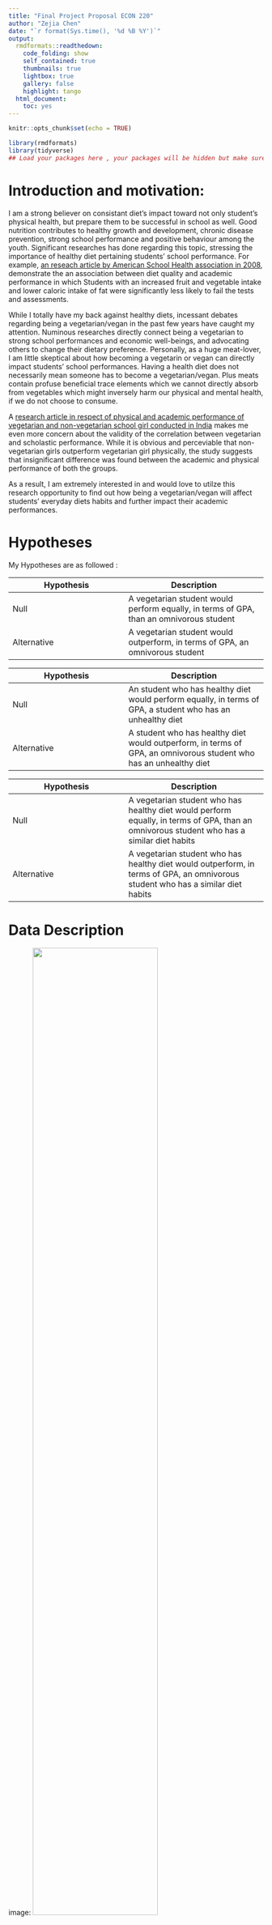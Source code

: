 ```yaml
---
title: "Final Project Proposal ECON 220"
author: "Zejia Chen"
date: "`r format(Sys.time(), '%d %B %Y')`"
output:
  rmdformats::readthedown:
    code_folding: show
    self_contained: true
    thumbnails: true
    lightbox: true
    gallery: false
    highlight: tango
  html_document:
    toc: yes
---
```


```r
knitr::opts_chunk$set(echo = TRUE)

library(rmdformats)
library(tidyverse)
## Load your packages here , your packages will be hidden but make sure that you mention which packages you used in your document
```

# Introduction and motivation:

I am a strong believer on consistant diet's impact toward not only student's physical health, but prepare them to be successful in school as well. Good nutrition contributes to healthy growth and development, chronic disease prevention, strong school performance and positive behaviour among the youth. Significant researches has done regarding this topic, stressing the importance of healthy diet pertaining students' school performance. For example, [an reseach article by American School Health association in 2008](https://onlinelibrary.wiley.com/doi/pdf/10.1111/j.1746-1561.2008.00288.x), demonstrate the an association between diet quality and academic performance in which Students with an increased fruit and vegetable intake and lower caloric intake of fat were significantly less likely to fail the tests and assessments.

While I totally have my back against healthy diets, incessant debates regarding being a vegetarian/vegan in the past few years have caught my attention. Numinous researches directly connect being a vegetarian to strong school performances and economic well-beings, and advocating others to change their dietary preference. Personally, as a huge meat-lover, I am little skeptical about how becoming a vegetarin or vegan can directly impact students' school performances. Having a health diet does not necessarily mean someone has to become a vegetarian/vegan. Plus meats contain profuse beneficial trace elements which we cannot directly absorb from vegetables which might inversely harm our physical and mental health, if we do not choose to consume.

A [research article in respect of physical and academic performance of vegetarian and non-vegetarian school girl conducted in India](https://pdfs.semanticscholar.org/9883/591af9a3007c085fac2df2be0e5bbc16147d.pdf) makes me even more concern about the validity of the correlation between vegetarian and scholastic performance. While it is obvious and perceviable that non-vegetarian girls outperform vegetarian girl physically, the study suggests that insignificant difference was found between the academic and physical performance of both the groups.

As a result, I am extremely interested in and would love to utilze this research opportunity to find out how being a vegetarian/vegan will affect students' everyday diets habits and further impact their academic performances.

# Hypotheses
My Hypotheses are as followed : 

Hypothesis | Description  
-----------|-------------
Null      | A vegetarian student would perform equally, in terms of GPA, than an omnivorous student
Alternative  | A vegetarian student would outperform, in terms of GPA, an omnivorous student

Hypothesis | Description  
-----------|-------------
Null      | An student who has healthy diet would perform equally, in terms of GPA, a student who has an unhealthy diet
Alternative  | A student who has healthy diet would outperform, in terms of GPA, an omnivorous student who has an unhealthy diet

Hypothesis | Description  
-----------|-------------
Null      | A vegetarian student who has healthy diet would perform equally, in terms of GPA, than an omnivorous student who has a similar diet habits
Alternative  | A vegetarian student who has healthy diet would outperform, in terms of GPA, an omnivorous student who has a similar diet habits


# Data Description 

image: ![](/Users/zejiachen/Desktop/fall 2020 /ECON 220 lab/final project/study.png){width=70%}

The study reveals that 32% non-vegetarian got higher scores followed by 26% of vegetarian. At the same time, about 6% more of non-vegetarian get a lower score than the vegetarian. It seems like indeed there is no significant correlation between test scores and diets preference, and we have reasons to believe the some of the differences are cause by noises and omitted variables. I want to compare the result to the class survey we conduct to see the consistancy of outcomes.


In terms of dealing class data, I  selected survey questions in which I believe are relevant to my hypotheses, and perform necessary cleaning process so that it is tidy and logical enough for me to conduct further research. The class data was collected via survey, in which total 138 students responded.
```r
# load the data into R studio 

load("~/Desktop/fall 2020 /ECON 220 lab/final project/Econ220DataF20_ano.Rdata")
econdata <- Econ220DataF20_ano
```

```r
# creating a new dataframe selecting survey question which is relevent to my hypothese
econdata_new <- econdata %>% select(sex, GPA, Income, Major, q13, q34, q51)

# rename variables

names(econdata_new) <- c("sex", "GPA", "income", "major", "diet_preference", "premade_food", "eat_healithy")

#make changes of the variable to desire types
econdata_new$sex<-as.factor(econdata_new$sex)
econdata_new$GPA<-as.numeric(econdata_new$GPA)
econdata_new$income<-factor(econdata_new$income, levels = c("Under 50,000", "$50,001 - $ 100,000", "$100,001 - $ 200,000", "$ 200,001 - $ 400,000", "$400,001 - $600,000", "$600,000+"))
econdata_new$major<-as.factor(econdata_new$major)
econdata_new$diet_preference<-factor(econdata_new$diet_preference)
econdata_new$premade_food<-as.numeric(econdata_new$premade_food)
econdata_new$eat_healithy<-as.factor(econdata_new$eat_healithy)

```

# Variable Inspection
Before jumping straight right into visualizing data and seeking for correlation, first I want to inspect each of the variable, making sure it is neat enough to head to next step.

## Sex
A simple summary about the gender distribution in the dataset
```r
table(econdata_new$sex)

```

## GPA
GPA is a very important variable for my study. Since I want to draw correlation between dietary preference and school performance, the GPA will be the variable to measure student's academic performance. 
```r
round(econdata_new$GPA, 2)
```

```r
summary(econdata_new$GPA)
```

## Income 
Family income is another variable that I want to keep in the data set. As we know, the socioeconomic status also may impact one's performance in university. Keeping this variable allows me to control this confounding, and gain a real picture of my desire outcome. 
```r
summary(econdata_new$income)
round(prop.table(table(econdata_new$income)), 3)

#In terms of percentage,25.9% of the student's family's income is less than $100,000, and 
#25.4% of the student's family income is greater than $400,000

```

## Major
Student's major is one of the underlying factor which might has an impact on their GPA. For the future research, I might want to evaluate correlation and regression by grouping students depending on their majors, so that I can have control over the particular variable.
However, in this question, there are not any options for participants to choose, rather filling out by themselves. I need to rename and rearrange the responses ensuring the tidiness of the dataset. 
```r
# I used forcats to group the major of students into 17 distinct major categories 
library(forcats)

econdata_new$major <- fct_collapse(econdata_new$major,
  Business = c("BBA", "BBA Finance", "Business", "Business: ISOM", "Finace", "Finance", "finance"),
  Economics = c("Econ", "economics", "Economics", "Economy"),
  EconMath = c("ECON MATH", "econ/math", "Econ/Math", "Economics and Math", "Economics and Mathematics", "Economics/Mathematics", "Math and Economics", "Math/Econ", "econmath"),
  QSS = c("Economics and QSS", "QSS", "Qss + Econ", "QSS+informatics", "QTM", "QTM/Economics", "Quantitative Sciences"),
  ComputerScience = c("Computer Science", "computer science", "Computer Science and Mathematics"),
  History = c("History", "History & Economics"),
  HumanHealth = c("Human health", "Human Health and Economics Joint Major", "Human Health/Economics Joint Major"),
  Psychology = c("psychology", "Psychology"),
  Neuroscience = c("Neuroscience", "Neuroscience and Behavioral Biology")
)

fct_count(econdata_new$major)
```

```r
# In terms of percentage, 46.4% of the students are Economics major,
#11.6% of them are business major, 10.1% of them are EconMath, 
#and 9.4% of them are QSS major.
round(prop.table(table(econdata_new$major)), 3)

```


## Dietary Prefrence 
This question asks about students dietary preference :
What are your dietary preferences? (Answer numerically with 1 = Omnivorous, 2 = Vegetarian, 3 = Vegan, 4 = Kosher, 5 = Other)

The variable is extremely important for my research, since it summarizes the dietary preference of each students. I will be use this data set very often, observing correlation between school performance and vegetarian and non-vegetarian.
```r
# I grouped omnivorous and Kosher into the non-vegetarian category, 
#since their diet all contain meat. And I group vegeterian and vegan into one group
econdata_new$diet_preference_group <- fct_collapse(econdata_new$diet_preference,
        nonvegetarian = c("1", "4", "Omnivorous"),
        vegetarian = c("2", "3"),
        other = c("5"))
        
# About 85.5% of the students have a non-vegetarian diets, 
# while 13% of them have a vegetarian diet.
table(econdata_new$diet_preference_group)

```

## Premade food
This question asks :
How often times do you eat pre-made food during the week? 

The variable provides one measure for me to appraise how healthy each student's diet is.
```r
summary(econdata_new$premade_food)

# create a factor variable named premade_times, grouping students' dietary behavior 
#depend on their premade food consumption 
premade_times <- factor(econdata_new$premade_food, levels = c("excessive", "normal", "well"))

econdata_new$premade_times[econdata_new$premade_food <= 3]<-"low"
econdata_new$premade_times[econdata_new$premade_food >3 & econdata_new$premade_food < 5]<-"nomral"
econdata_new$premade_times[econdata_new$premade_food >= 5]<-"frequent"

# abour 67.4% of the students are having a healthy diet 
#by consuming less premade food per week
round(prop.table(table(econdata_new$premade_times)), 3)

```

## Eating Healthy
This question asks :
On a scale of 1-5 do you think you eat healthy 1- being very unhealthy 5 being very healthy

This variable is another angle for me to approach to students' diets. Along with the last variable, I can have a general picture of how a student's diet is like regardless their dietary preference.
When controlling these two variables, plus the major variable, I can avoid the influence of the confounding, which help me get to a more unbias result.
```r
# create a factor variable named premade_times, grouping students' dietary behavior 
#depend on their premade food consumption 
healthy <- factor(econdata_new$eat_healithy, levels = c("unhealthy", "normal", "healthy"))

econdata_new$healthy[as.numeric(as.character(econdata_new$eat_healithy)) < 3]<-"unhealthy"
econdata_new$healthy[as.numeric(as.character(econdata_new$eat_healithy)) == 3]<-"normal"
econdata_new$healthy[as.numeric(as.character(econdata_new$eat_healithy)) >= 4]<-"healthy"


fct_count(econdata_new$healthy)

```

# Graph
I created this graph base on my hypothesis. I also controlled for the healthy variable, wanting to see how healthy diets can affect GPA as well.

The graph  is honestly quite messy. It did not well demonstrate proper relationship between dietary preference and the school performance, neither display a clear picture of the effect of healthy diet.

In terms of the effect of being a vegetarian to one's school performance, I still have to do some more controlling testing to get a explicable outcome 

```r
ggplot(econdata_new, mapping=aes(y=GPA,x=diet_preference_group,color=healthy)) +
  geom_boxplot() +
  ylab("GPA") + xlab("Dietary Preference") +
  ggtitle("Dietary Preference in Relation to GPA") +
  theme(plot.title = element_text(hjust = 0.5)) +
  ylim(2, 4)

```

image: ![](/Users/zejiachen/Desktop/fall 2020 /ECON 220 lab/final project/graph.png){width=75%}

To better visualize the correlation between being a vegetarian/non-vegetarian and school performance 

```r
# first create an factor variable of GPA, GPA_fct
GPA_fct <- factor(econdata_new$GPA, levels = c("poor", "average", "excellant"))

econdata_new$GPA_fct[econdata_new$GPA <= 3.4]<-"poor"
econdata_new$GPA_fct[econdata_new$GPA >3.4 & econdata_new$GPA < 3.75]<-"average"
econdata_new$GPA_fct[econdata_new$GPA >= 3.75]<-"excellant"

# subsetting
non_vegetarian <- subset(econdata_new, diet_preference_group=="nonvegetarian")
vegetarian <- subset(econdata_new, diet_preference_group=="vegetarian")

#getting the proportion distribution of non-vegetarian 
round(prop.table(table(non_vegetarian$GPA_fct)), 2)

# getting the proportion distribution of vegetarian 
round(prop.table(table(vegetarian$GPA_fct)), 2)
```

```r
# create new dataframs for graphing purpose
piechart_nonvegetarian <- data.frame(
  GPA = c("poor", "average", "excellant"),
  n = c(37, 25, 56),
  prop = c(31, 30, 39)
)

piechart_vegetarian <- data.frame(
  GPA = c("poor", "average", "excellant"),
  n = c(3, 1, 14),
  prop = c(17, 6, 78)
)

#add label positioning 
piechart_nonvegetarian <- piechart_nonvegetarian %>%
  arrange(desc(GPA)) %>%
  mutate(lab.ypos = cumsum(prop) - 0.5*prop)

piechart_vegetarian <- piechart_vegetarian %>%
  arrange(desc(GPA)) %>%
  mutate(lab.ypos = cumsum(prop) - 0.5*prop)
```


```r
# GPA distribution among non-vegetarian students
ggplot(piechart_nonvegetarian, aes(x = "", y = prop, fill = GPA)) +
  geom_bar(width = 1, stat = "identity", color = "white") +
  coord_polar("y", start = 0)+
  geom_text(aes(y = lab.ypos, label = prop), color = "white")+
  theme_void()
```
image: ![](/Users/zejiachen/Desktop/fall 2020 /ECON 220 lab/final project/piechart_non.png){width=75%}

```r
# GPA distribution among non-vegetarian students
ggplot(piechart_vegetarian, aes(x = "", y = prop, fill = GPA)) +
  geom_bar(width = 1, stat = "identity", color = "white") +
  coord_polar("y", start = 0)+
  geom_text(aes(y = lab.ypos, label = prop), color = "white")+
  theme_void()
```
image: ![](/Users/zejiachen/Desktop/fall 2020 /ECON 220 lab/final project/piechart_vet.png){width=75%}

According to the pie chart, it does seem like being a vegetarian correlate with higher school performance, in which 78% of the students have an excellent GPA compared to only 39% among the non-vegetarian students.

However, there are still confounding out there which I did not address for. Different major or sex, or even family income might also impact the school performance. Meanwhile, I have to account for the fact that the sample size of vegetarian students is relative small, consisting only 13% of the entire population. As a result, I still need to do more controlling in order to gain a more unbias, precious, and general picture of my hypothesis.